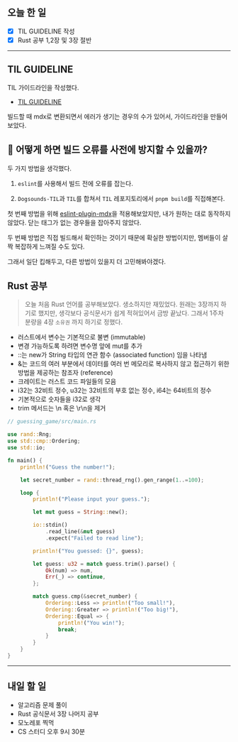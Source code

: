 ## 오늘 한 일

- [x] TIL GUIDELINE 작성
- [x] Rust 공부 1,2장 및 3장 절반

---

## TIL GUIDELINE

TIL 가이드라인을 작성했다.

- [TIL GUIDELINE](https://github.com/Self-Driven-Development/TIL/blob/main/GUIDELINE.md)

빌드할 때 mdx로 변환되면서 에러가 생기는 경우의 수가 있어서, 가이드라인을 만들어보았다.

## 🤔 어떻게 하면 빌드 오류를 사전에 방지할 수 있을까?

두 가지 방법을 생각했다.

1. `eslint`를 사용해서 빌드 전에 오류를 잡는다.

2. `Dogsounds-TIL`과 `TIL`를 합쳐서 `TIL` 레포지토리에서 `pnpm build`를 직접해본다.

첫 번째 방법을 위해 [eslint-plugin-mdx](https://www.npmjs.com/package/eslint-plugin-mdx#prettier-integration)을 적용해보았지만, 내가 원하는 대로 동작하지 않았다. 닫는 태그가 없는 경우들을 잡아주지 않았다.

두 번째 방법은 직접 빌드해서 확인하는 것이기 때문에 확실한 방법이지만, 멤버들이 살짝 복잡하게 느껴질 수도 있다.

그래서 일단 킵해두고, 다른 방법이 있을지 더 고민해봐야겠다.

## Rust 공부

> 오늘 처음 Rust 언어를 공부해보았다. 생소하지만 재밌었다. 원래는 3장까지 하기로 했지만, 생각보다 공식문서가 쉽게 적혀있어서 금방 끝났다. 그래서 1주차 분량을 4장 `소유권` 까지 하기로 정했다.

- 러스트에서 변수는 기본적으로 불변 (immutable)
- 변경 가능하도록 하려면 변수명 앞에 mut를 추가
- ::는 new가 String 타입의 연관 함수 (associated function) 임을 나타냄
- &는 코드의 여러 부분에서 데이터를 여러 번 메모리로 복사하지 않고 접근하기 위한 방법을 제공하는 참조자 (reference)
- 크레이트는 러스트 코드 파일들의 모음
- i32는 32비트 정수, u32는 32비트의 부호 없는 정수, i64는 64비트의 정수
- 기본적으로 숫자들을 i32로 생각
- trim 메서드는 \n 혹은 \r\n을 제거

```rust
// guessing_game/src/main.rs

use rand::Rng;
use std::cmp::Ordering;
use std::io;

fn main() {
    println!("Guess the number!");

    let secret_number = rand::thread_rng().gen_range(1..=100);

    loop {
        println!("Please input your guess.");

        let mut guess = String::new();

        io::stdin()
            .read_line(&mut guess)
            .expect("Failed to read line");

        println!("You guessed: {}", guess);

        let guess: u32 = match guess.trim().parse() {
            Ok(num) => num,
            Err(_) => continue,
        };

        match guess.cmp(&secret_number) {
            Ordering::Less => println!("Too small!"),
            Ordering::Greater => println!("Too big!"),
            Ordering::Equal => {
                println!("You win!");
                break;
            }
        }
    }
}
```

---

## 내일 할 일

- 알고리즘 문제 풀이
- Rust 공식문서 3장 나머지 공부
- 모노레포 찍먹
- CS 스터디 오후 9시 30분

